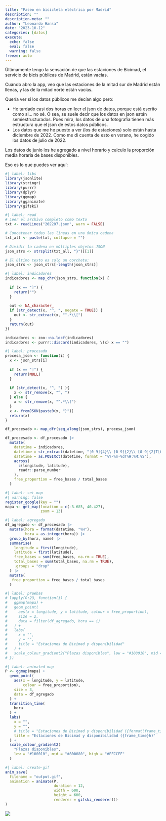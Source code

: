 ```yaml
---
title: "Paseo en bicicleta eléctrica por Madrid"
description: ""
description-meta: ""
author: "Leonardo Hansa"
date: "2023-10-12"
categories: [datos]
execute: 
  echo: false
  eval: false
  warning: false
freeze: auto
---
```


Últimamente tengo la sensación de que las estaciones de Bicimad, el servicio de bicis públicas de Madrid, están vacías.

Cuando abro la app, veo que las estaciones de la mitad sur de Madrid están llenas, y las de la mitad norte están vacías. 

Quería ver si los datos públicos me decían algo pero: 

- He tardado casi dos horas en leer el json de datos, porque está escrito como si... no sé. O sea, se suele decir que los datos en json están semiestructurados. Pues mira, los datos de una fotografía tienen más estructura que el json de estos datos públicos. 
- Los datos que me he puesto a ver (los de estaciones) solo están hasta diciembre de 2022. Como me di cuenta de esto en verano, he cogido los datos de julio de 2022.


Los datos de junio los he agregado a nivel horario y calculo la proporción media horaria de bases disponibles. 

Eso es lo que puedes ver aquí: 

```r
#| label: libs
library(jsonlite)
library(stringr)
library(purrr)
library(dplyr)
library(ggmap)
library(gganimate)
library(gifski)
```


```r
#| label: read
# Leer el archivo completo como texto
txt <- readLines("202207.json", warn = FALSE)

# Concatenar todas las líneas en una única cadena
txt_all <- paste(txt, collapse = "")

# Dividir la cadena en múltiples objetos JSON
json_strs <- strsplit(txt_all, "}")[[1]]

# El último texto es solo un corchete:
json_strs <- json_strs[-length(json_strs)]
```

```r
#| label: indicadores
indicadores <- map_chr(json_strs, function(x) {
  
  if (x == "]") {
    return("")
  }
  
  out <- NA_character_
  if (str_detect(x, "^, ", negate = TRUE)) {
    out <- str_extract(x, "^.*\\[")
  }
  return(out)
})

indicadores <- zoo::na.locf(indicadores)
indicadores <- purrr::discard(indicadores, \(x) x == "")
```


```r
#| label: procesado
procesa_json <- function(i) {
  x <- json_strs[i]
  
  if (x == "]") {
    return(NULL)
  }
  
  if (str_detect(x, "^, ") ){
    x <- str_remove(x, "^, ")
  } else {
    x <- str_remove(x, "^.*\\[")
  }
  x <- fromJSON(paste0(x, "}"))
  return(x)
}

df_procesado <- map_dfr(seq_along(json_strs), procesa_json)

df_procesado <- df_procesado |> 
  mutate(
    datetime = indicadores, 
    datetime = str_extract(datetime, "[0-9]{4}\\-[0-9]{2}\\-[0-9]{2}T[0-9]{2}:[0-9]{2}:[0-9]{2}"), 
    datetime = as.POSIXct(datetime, format = "%Y-%m-%dT%H:%M:%S"), 
    across(
      c(longitude, latitude),
      readr::parse_number
    ), 
    free_proportion = free_bases / total_bases
  )
```

```r
#| label: set-map
#| warning: false
register_google(key = "")
mapa <- get_map(location = c(-3.685, 40.427), 
                zoom = 13)

```



```r
#| label: agregado
df_agregado <- df_procesado |> 
  mutate(hora = format(datetime, "%H"), 
         hora = as.integer(hora)) |> 
  group_by(hora, name) |> 
  summarise(
    longitude = first(longitude), 
    latitude = first(latitude), 
    free_bases = sum(free_bases, na.rm = TRUE), 
    total_bases = sum(total_bases, na.rm = TRUE), 
    .groups = "drop"
  ) |> 
  mutate(
   free_proportion = free_bases / total_bases
  )
```

```r
#| label: pruebas
# lapply(0:23, function(i) {
#   ggmap(mapa) +
#   geom_point(
#     aes(x = longitude, y = latitude, colour = free_proportion),
#     size = 2, 
#     data = filter(df_agregado, hora == i)
#   ) + 
#   labs(
#     x = "", 
#     y = "",
#     title = "Estaciones de Bicimad y disponibilidad"
#   ) + 
#   scale_colour_gradient2("Plazas disponibles", low = "#100010", mid = "#800080", high = "#FFCCFF") 
# })

```


```r
#| label: animated-map
P <- ggmap(mapa) +
  geom_point(
    aes(x = longitude, y = latitude, 
        colour = free_proportion),
    size = 3, 
    data = df_agregado
  ) + 
  transition_time(
    hora
  ) + 
  labs(
    x = "", 
    y = "",
    # title = "Estaciones de Bicimad y disponibilidad ({format(frame_time, '%Y-%m-%d %Hh')})"
    title = "Estaciones de Bicimad y disponibilidad ({frame_time}h)"
  ) + 
  scale_colour_gradient2(
    "Plazas disponibles", 
    low = "#100010", mid = "#800080", high = "#FFCCFF"
  ) 
```

```r
#| label: create-gif
anim_save(
  filename = "output.gif", 
  animation = animate(P, 
                      duration = 12,
                      width = 600, 
                      height = 600, 
                      renderer = gifski_renderer())
)
```

![](output.gif)






